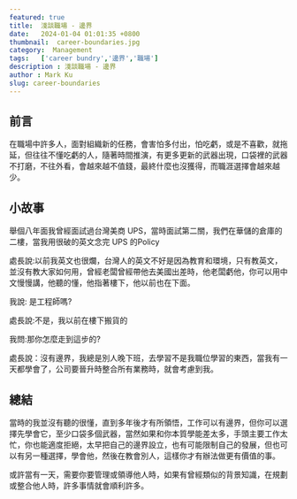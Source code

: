 ```yaml
---
featured: true
title:  淺談職場 - 邊界
date:   2024-01-04 01:01:35 +0800
thumbnail:  career-boundaries.jpg
category:  Management
tags:   ['career bundry','邊界','職場']
description : 淺談職場 - 邊界
author : Mark Ku
slug: career-boundaries
---
```


## 前言
在職場中許多人，面對組織新的任務，會害怕多付出，怕吃虧，或是不喜歡，就拖延，但往往不懂吃虧的人，隨著時間推演，有更多更新的武器出現，口袋裡的武器不打磨，不往外看，會越來越不值錢，最終什麼也沒獲得，而職涯選擇會越來越少。  

## 小故事
舉個八年面我曾經面試過台灣美商 UPS，當時面試第二關，我們在華儲的倉庫的二樓，當我用很破的英文念完 UPS 的Policy  

處長說:以前我英文也很爛，台灣人的英文不好是因為教育和環境，只有教英文，並沒有教大家如何用，曾經老闆曾經帶他去美國出差時，他老闆虧他，你可以用中文慢慢講，他聽的懂，他指著樓下，他以前也在下面。  

我說: 是工程師嗎?  

處長說:不是，我以前在樓下搬貨的  

我問:那你怎麼走到這步的?  

處長說：沒有邊界，我總是別人晚下班，去學習不是我職位學習的東西，當我有一天都學會了，公司要晉升時整合所有業務時，就會考慮到我。  

## 總結
當時的我並沒有聽的很懂，直到多年後才有所領悟，工作可以有邊界，但你可以選擇先學會它，至少口袋多個武器，當然如果和你本質學能差太多，手頭主要工作太忙，你也能適度拒絕，太早把自己的邊界設立，也有可能限制自己的發展，但也可以有另一種選擇，學會他，然後在教會別人，這樣你才有辦法做更有價值的事。  
 
或許當有一天，需要你要管理或領導他人時，如果有曾經類似的背景知識，在規劃或整合他人時，許多事情就會順利許多。  

